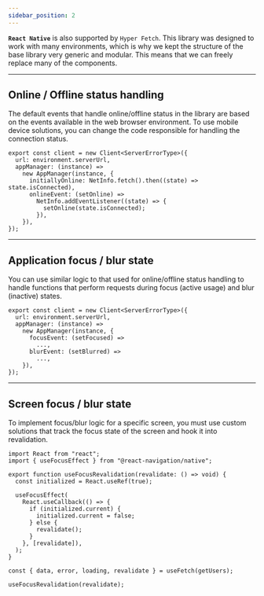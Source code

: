 ```yaml
---
sidebar_position: 2
---
```


**`React Native`** is also supported by `Hyper Fetch`. This library was designed to work with many environments, which
is why we kept the structure of the base library very generic and modular. This means that we can freely replace many of
the components.

---

## Online / Offline status handling

The default events that handle online/offline status in the library are based on the events available in the web browser
environment. To use mobile device solutions, you can change the code responsible for handling the connection status.

```tsx
export const client = new Client<ServerErrorType>({
  url: environment.serverUrl,
  appManager: (instance) =>
    new AppManager(instance, {
      initiallyOnline: NetInfo.fetch().then((state) => state.isConnected),
      onlineEvent: (setOnline) =>
        NetInfo.addEventListener((state) => {
          setOnline(state.isConnected);
        }),
    }),
});
```

---

## Application focus / blur state

You can use similar logic to that used for online/offline status handling to handle functions that perform requests
during focus (active usage) and blur (inactive) states.

```tsx
export const client = new Client<ServerErrorType>({
  url: environment.serverUrl,
  appManager: (instance) =>
    new AppManager(instance, {
      focusEvent: (setFocused) =>
        ...,
      blurEvent: (setBlurred) =>
        ...,
    }),
});
```

---

## Screen focus / blur state

To implement focus/blur logic for a specific screen, you must use custom solutions that track the focus state of the
screen and hook it into revalidation.

```tsx
import React from "react";
import { useFocusEffect } from "@react-navigation/native";

export function useFocusRevalidation(revalidate: () => void) {
  const initialized = React.useRef(true);

  useFocusEffect(
    React.useCallback(() => {
      if (initialized.current) {
        initialized.current = false;
      } else {
        revalidate();
      }
    }, [revalidate]),
  );
}
```

```tsx
const { data, error, loading, revalidate } = useFetch(getUsers);

useFocusRevalidation(revalidate);
```
